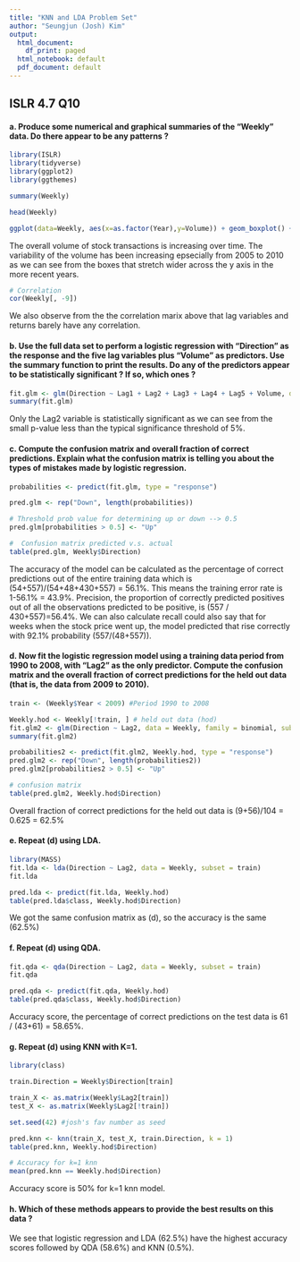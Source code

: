 ---
title: "KNN and LDA Problem Set"
author: "Seungjun (Josh) Kim"
output:
  html_document:
    df_print: paged
  html_notebook: default
  pdf_document: default
---

## ISLR 4.7 Q10

#### a. Produce some numerical and graphical summaries of the “Weekly” data. Do there appear to be any patterns ?
```{r message=FALSE, warning=FALSE, paged.print=FALSE}
library(ISLR)
library(tidyverse)
library(ggplot2)
library(ggthemes)
```

```{r}
summary(Weekly)
```

```{r}
head(Weekly)
```

```{r}
ggplot(data=Weekly, aes(x=as.factor(Year),y=Volume)) + geom_boxplot() + theme_economist()
```

The overall volume of stock transactions is increasing over time. The variability of the volume has been increasing epsecially from 2005 to 2010 as we can see from the boxes that stretch wider across the y axis in the more recent years.

```{r}
# Correlation
cor(Weekly[, -9])
```
We also observe from the the correlation marix above that lag variables and returns barely have any correlation.

#### b. Use the full data set to perform a logistic regression with “Direction” as the response and the five lag variables plus “Volume” as predictors. Use the summary function to print the results. Do any of the predictors appear to be statistically significant ? If so, which ones ?
```{r}
fit.glm <- glm(Direction ~ Lag1 + Lag2 + Lag3 + Lag4 + Lag5 + Volume, data = Weekly, family = binomial)
summary(fit.glm)
```

Only the Lag2 variable is statistically significant as we can see from the small p-value less than the typical significance threshold of 5%.

#### c. Compute the confusion matrix and overall fraction of correct predictions. Explain what the confusion matrix is telling you about the types of mistakes made by logistic regression.
```{r}
probabilities <- predict(fit.glm, type = "response")
```

```{r}
pred.glm <- rep("Down", length(probabilities))
```

```{r}
# Threshold prob value for determining up or down --> 0.5
pred.glm[probabilities > 0.5] <- "Up"
```

```{r}
#  Confusion matrix predicted v.s. actual
table(pred.glm, Weekly$Direction)
```

The accuracy of the model can be calculated as the percentage of correct predictions out of the entire training data which is (54+557)/(54+48+430+557) = 56.1%. This means the training error rate is 1-56.1% = 43.9%. Precision, the proportion of correctly predicted positives out of all the observations predicted to be positive, is (557 / 430+557)=56.4%.
We can also calculate recall could also say that for weeks when the stock price went up, the model predicted that rise correctly with 92.1% probability (557/(48+557)).

#### d. Now fit the logistic regression model using a training data period from 1990 to 2008, with “Lag2” as the only predictor. Compute the confusion matrix and the overall fraction of correct predictions for the held out data (that is, the data from 2009 to 2010).
```{r}
train <- (Weekly$Year < 2009) #Period 1990 to 2008

Weekly.hod <- Weekly[!train, ] # held out data (hod)
fit.glm2 <- glm(Direction ~ Lag2, data = Weekly, family = binomial, subset = train)
summary(fit.glm2)
```
```{r}
probabilities2 <- predict(fit.glm2, Weekly.hod, type = "response")
pred.glm2 <- rep("Down", length(probabilities2))
pred.glm2[probabilities2 > 0.5] <- "Up"

# confusion matrix
table(pred.glm2, Weekly.hod$Direction)
```

Overall fraction of correct predictions for the held out data is (9+56)/104 = 0.625 = 62.5%

#### e. Repeat (d) using LDA.
```{r message=FALSE, warning=FALSE, paged.print=FALSE}
library(MASS)
fit.lda <- lda(Direction ~ Lag2, data = Weekly, subset = train)
fit.lda
```

```{r}
pred.lda <- predict(fit.lda, Weekly.hod)
table(pred.lda$class, Weekly.hod$Direction)
```

We got the same confusion matrix as (d), so the accuracy is the same (62.5%)

#### f. Repeat (d) using QDA.
```{r}
fit.qda <- qda(Direction ~ Lag2, data = Weekly, subset = train)
fit.qda
```

```{r}
pred.qda <- predict(fit.qda, Weekly.hod)
table(pred.qda$class, Weekly.hod$Direction)
```

Accuracy score, the percentage of correct predictions on the test data is 61 / (43+61) = 58.65%. 

#### g. Repeat (d) using KNN with K=1.

```{r}
library(class)

train.Direction = Weekly$Direction[train]

train_X <- as.matrix(Weekly$Lag2[train])
test_X <- as.matrix(Weekly$Lag2[!train])

set.seed(42) #josh's fav number as seed

pred.knn <- knn(train_X, test_X, train.Direction, k = 1)
table(pred.knn, Weekly.hod$Direction)
```
```{r}
# Accuracy for k=1 knn
mean(pred.knn == Weekly.hod$Direction)
```

Accuracy score is 50% for k=1 knn model.

#### h. Which of these methods appears to provide the best results on this data ?

We see that logistic regression and LDA (62.5%) have the highest accuracy scores followed by QDA (58.6%) and KNN (0.5%).
